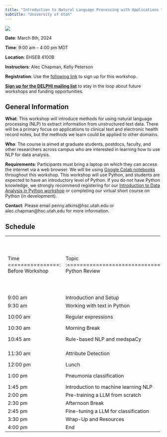 ```yaml
---
title: "Introduction to Natural Language Processing with Applications to Clinical Data Science"
subtitle: "University of Utah"
---
```


[![](DELPHI-long.png)](https://uofuhealth.utah.edu/delphi-data-science-initiative)

::: {.callout-note appearance="simple" icon="false"}
**Date**: March 8th, 2024

**Time**: 9:00 am -- 4:00 pm MDT

**Location**: EHSEB 4100B

**Instructors**: Alec Chapman, Kelly Peterson
:::

**Registration**: Use the [following link](https://docs.google.com/forms/d/e/1FAIpQLScILeDCW5LTwMH2FXYEm7Ix9715aFMc8HTaeKl9fC0F7UPMvg/viewform?pli=1) to sign up for this workshop.

[**Sign up for the DELPHI mailing list**](https://www.lists.utah.edu/wws/subscribe/delphi?previous_action=info) to stay in the loop about future workshops and funding opportunities.

## General Information

**What**: This workshop will introduce methods for using natural language processing (NLP) to extract information from unstructured text data. There will be a primary focus on applications to clinical text and electronic health record notes, but the methods we learn could be applied to other domains.

**Who**: The course is aimed at graduate students, postdocs, faculty, and other researchers across campus who are interested in learning how to use NLP for data analysis.

**Requirements**: Participants must bring a laptop on which they can access the internet via a web browser. We will be using [Google Colab notebooks](https://colab.google/) throughout this workshop. This workshop will use Python, and students are expected to have an introductory level of Python. If you do not have Python knowledge, we strongly recommend registering for our [Introduction to Data Analysis in Python workshop](https://docs.google.com/forms/d/e/1FAIpQLScILeDCW5LTwMH2FXYEm7Ix9715aFMc8HTaeKl9fC0F7UPMvg/viewform?pli=1) or completing our virtual short course on Python (in development).

**Contact**: Please email penny.atkins\@hsc.utah.edu or alec.chapman\@hsc.utah.edu for more information.

## Schedule

+-----------------+--------------------------------------+---------------------------------------------------------------------------------------------------------------------------+--------------------------------------------------------------------------------------------------------------+
| Time            | Topic                                | Notebook                                                                                                                  | Notebook solutions                                                                                           |
+================:+:=====================================+:==========================================================================================================================+==============================================================================================================+
| Before Workshop | Python Review                        | [0. Roadmap](https://colab.research.google.com/drive/1_CfgEjKbtuzsAnYqzD0as69DrHwvJrpJ#scrollTo=c12d4144)                 | [1. Python Essentials](https://colab.research.google.com/drive/1zoZWb54DWyfUSzwjcDi6pSHOumzI7fpO)            |
|                 |                                      |                                                                                                                           |                                                                                                              |
|                 |                                      | [1. Python Essentials](https://colab.research.google.com/drive/166hhooUtm7bxdy322HPPhVQFRZgmFkkr#scrollTo=ca0420ec)       |                                                                                                              |
+-----------------+--------------------------------------+---------------------------------------------------------------------------------------------------------------------------+--------------------------------------------------------------------------------------------------------------+
| 9:00 am         | Introduction and Setup               |                                                                                                                           |                                                                                                              |
+-----------------+--------------------------------------+---------------------------------------------------------------------------------------------------------------------------+--------------------------------------------------------------------------------------------------------------+
| 9:30 am         | Working with text in Python          | [2. String Methods](https://colab.research.google.com/drive/116VhAbGLS8cs1pr--9YUK7Lg1wzLHDn_#scrollTo=ce9cc737)          | [2. String Methods](https://colab.research.google.com/drive/1RvHU0aQmt9RUzpmmCf9D7yMllt0ogoN2)               |
+-----------------+--------------------------------------+---------------------------------------------------------------------------------------------------------------------------+--------------------------------------------------------------------------------------------------------------+
| 10:00 am        | Regular expressions                  | [3. Regular Expressions](https://colab.research.google.com/drive/1VgJyIze2_u1rqLNIMlfIZ_PCK96tsRzt#scrollTo=M97tFBnmZf9F) | [3. Regular Expressions](https://colab.research.google.com/drive/177DNaZR_87VRKk21JQPdo7LbqXg_85gP)          |
+-----------------+--------------------------------------+---------------------------------------------------------------------------------------------------------------------------+--------------------------------------------------------------------------------------------------------------+
| 10:30 am        | Morning Break                        |                                                                                                                           |                                                                                                              |
+-----------------+--------------------------------------+---------------------------------------------------------------------------------------------------------------------------+--------------------------------------------------------------------------------------------------------------+
| 10:45 am        | Rule-based NLP and medspaCy          | [4. Rule-based NLP with medspaCy](https://colab.research.google.com/drive/13Vd-CSkN4FctzFq7k4fgLcSpol15D3ij)              | [4. Rule-based NLP with medspaCy](https://colab.research.google.com/drive/1huBxC9nVnE-LRXsv7qQmYXm5NBHdDkfY) |
+-----------------+--------------------------------------+---------------------------------------------------------------------------------------------------------------------------+--------------------------------------------------------------------------------------------------------------+
| 11:30 am        | Attribute Detection                  | [5. Attribute Detection](https://colab.research.google.com/drive/1XvBDccJNiT8hp1022IPBUk6yu76mHv-q)                       | [5. Attribute Detection](https://colab.research.google.com/drive/1OAipGYicIJaL-nLz-_NtLGzd_DgEn9tp)          |
+-----------------+--------------------------------------+---------------------------------------------------------------------------------------------------------------------------+--------------------------------------------------------------------------------------------------------------+
| 12:00 pm        | Lunch                                |                                                                                                                           |                                                                                                              |
+-----------------+--------------------------------------+---------------------------------------------------------------------------------------------------------------------------+--------------------------------------------------------------------------------------------------------------+
| 1:00 pm         | Pneumonia classification             | [6. Pneumonia Classification](https://colab.research.google.com/drive/1wRd0ZNrU-MUywpv95Ywf30Z-Hy34PqW0)                  | Solutions posted after the workshop                                                                          |
+-----------------+--------------------------------------+---------------------------------------------------------------------------------------------------------------------------+--------------------------------------------------------------------------------------------------------------+
| 1:45 pm         | Introduction to machine learning NLP |                                                                                                                           |                                                                                                              |
+-----------------+--------------------------------------+---------------------------------------------------------------------------------------------------------------------------+--------------------------------------------------------------------------------------------------------------+
| 2:00 pm         | Pre-training a LLM from scratch      | [7. Train a language model](https://colab.research.google.com/drive/1t_1QCDmoCkUn-y73KzQ6_Xzaw77O3tvk?usp=sharing)                                                                                                                             |                                                                                                              |
+-----------------+--------------------------------------+---------------------------------------------------------------------------------------------------------------------------+--------------------------------------------------------------------------------------------------------------+
| 2:30 pm         | Afternoon Break                      |                                                                                                                           |                                                                                                              |
+-----------------+--------------------------------------+---------------------------------------------------------------------------------------------------------------------------+--------------------------------------------------------------------------------------------------------------+
| 2:45 pm         | Fine-tuning a LLM for classification | [8. Fine tuning text Classification for Pneumonia](https://colab.research.google.com/drive/1i0Ot2wUVhWck_sX_e1gcvz2kIfy-fkl7?usp=sharing)                                                                                                                           |                                                                                                              |
+-----------------+--------------------------------------+---------------------------------------------------------------------------------------------------------------------------+--------------------------------------------------------------------------------------------------------------+
| 3:30 pm         | Wrap-Up and Resources                |                                                                                                                           |                                                                                                              |
+-----------------+--------------------------------------+---------------------------------------------------------------------------------------------------------------------------+--------------------------------------------------------------------------------------------------------------+
| 4:00 pm         | End                                  |                                                                                                                           |                                                                                                              |
+-----------------+--------------------------------------+---------------------------------------------------------------------------------------------------------------------------+--------------------------------------------------------------------------------------------------------------+
